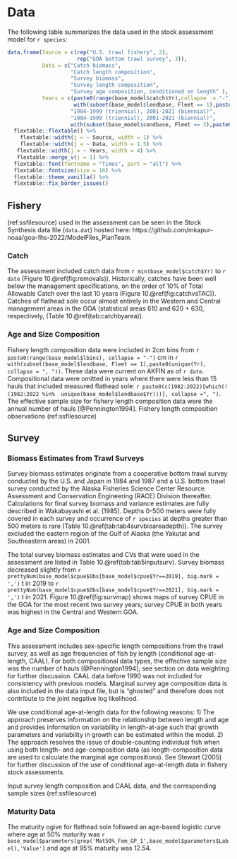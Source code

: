 # Data

The following table summarizes the data used in the stock assessment model for `r species`:

```r

data.frame(Source = c(rep("U.S. trawl fishery", 2),
                      rep("GOA bottom trawl survey", 3)),
           Data = c("Catch biomass",
                    "Catch length composition",
                    "Survey biomass",
                    "Survey length composition", 
                    "Survey age composition, conditioned on length" ),
           Years = c(paste0(range(base_model$catch$Yr),collapse  = "-"),
                     with(subset(base_model$lendbase, Fleet == 1),paste0(unique(Yr), collapse = ", ")),
                    "1984-1999 (triennial), 2001-2021 (biennial)",
                    "1984-1999 (triennial), 2001-2021 (biennial)", 
                    with(subset(base_model$condbase, Fleet == 2),paste0(unique(Yr), collapse = ", "))))  %>% 
  flextable::flextable() %>% 
    flextable::width(j = ~ Source, width = 1) %>% 
    flextable::width(j = ~ Data, width = 1.5) %>% 
   flextable::width(j = ~ Years, width = 4) %>% 
   flextable::merge_v(j = 1) %>% 
  flextable::font(fontname = "Times", part = "all") %>% 
  flextable::fontsize(size = 10) %>% 
  flextable::theme_vanilla() %>% 
  flextable::fix_border_issues() 

```

## Fishery

(ref:ssfilesource) used in the assessment can be seen in the Stock Synthesis data file (`data.dat`) hosted here: https://github.com/mkapur-noaa/goa-fhs-2022/ModelFiles_PlanTeam.


### Catch

The assessment included catch data from `r min(base_model$catch$Yr)` to `r date` (Figure 10.\@ref(fig:removals)). Historically, catches have been well below the management specifications, on the order of 10% of Total Allowable Catch over the last 10 years (Figure 10.\@ref(fig:catchvsTAC)).  Catches of flathead sole occur almost entirely in the Western and Central management areas in the GOA (statistical areas 610 and 620 + 630, respectively, (Table 10.\@ref(tab:catchbyarea)). 

### Age and Size Composition

Fishery length composition data were included in 2cm bins from `r paste0(range(base_model$lbins), collapse = "-")` cm in `r with(subset(base_model$lendbase, Fleet == 1),paste0(unique(Yr), collapse = ", "))`. These data were current on AKFIN as of  `r date`. Compositional data were omitted in years where there were less than 15 hauls that included measured flathead sole: `r paste0(c(1982:2022)[which(!(1982:2022 %in%  unique(base_model$lendbase$Yr)))], collapse =", ")`. The effective sample size for fishery length composition data were the annual number of hauls [@Pennington1994]. Fishery length composition observations (ref:ssfilesource)

## Survey

### Biomass Estimates from Trawl Surveys

Survey biomass estimates originate from a cooperative bottom trawl survey conducted by the U.S. and Japan in 1984 and 1987 and a U.S. bottom trawl survey conducted by the Alaska Fisheries Science Center Resource Assessment and Conservation Engineering (RACE) Division thereafter. Calculations for final survey biomass and variance estimates are fully described in Wakabayashi et al. (1985). Depths 0-500 meters were fully covered in each survey and occurrence of `r species` at depths greater than 500 meters is rare (Table 10.\@ref(tab:tab4survbioareadepth)). The survey excluded the eastern region of the Gulf of Alaska (the Yakutat and Southeastern areas) in 2001. 

<!-- As for previous assessments, the availability of the survey biomass in 2001 was assumed to be 0.9 to account for the biomass in the eastern region of the Gulf.  -->

The total survey biomass estimates and CVs that were used in the assessment are listed in Table 10.\@ref(tab:tab5inputsurv).  Survey biomass decreased slightly from `r prettyNum(base_model$cpue$Obs[base_model$cpue$Yr==2019], big.mark = ',')` t in 2019 to `r prettyNum(base_model$cpue$Obs[base_model$cpue$Yr==2021], big.mark = ',')` t in 2021.
Figure 10.\@ref(fig:survmap) shows maps of survey CPUE in the GOA for the most recent two survey years; survey CPUE in both years was highest in the Central and Western GOA.


### Age and Size Composition 
This assessment includes sex-specific length compositions from the trawl survey, as well as age frequencies of fish by length (conditional age-at-length, CAAL). For both compositional data types, the effective sample size was the number of hauls [@Pennington1994]; see section on data weighting for further discussion. CAAL data before 1990 was not included for consistency with previous models.
Marginal survey age composition data is also included in the data input file, but is "ghosted" and therefore does not contribute to the joint negative log likelihood. 

We use conditional age-at-length data for the following reasons: 1) The approach preserves information on the relationship between length and age and provides information on variability in length-at-age such that growth parameters and variability in growth can be estimated within the model. 2) The approach resolves the issue of double-counting individual fish when using both length- and age-composition data (as length-composition data are used to calculate the marginal age compositions). See Stewart (2005) for further discussion of the use of conditional age-at-length data in fishery stock assessments.  

Input survey length composition and CAAL data, and the corresponding sample sizes (ref:ssfilesource)


### Maturity Data
The maturity ogive for flathead sole followed an age-based logistic curve where age at 50% maturity was `r base_model$parameters[grep('Mat50%_Fem_GP_1',base_model$parameters$Label),'Value']` and age at 95% maturity was 12.54. 


